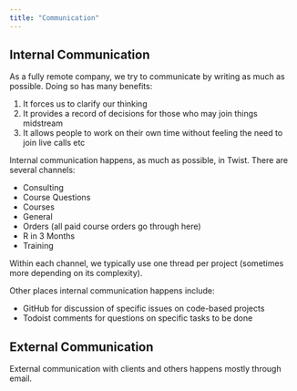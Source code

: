 ```yaml
---
title: "Communication"
---
```


## Internal Communication

As a fully remote company, we try to communicate by writing as much as possible. Doing so has many benefits:

1. It forces us to clarify our thinking
2. It provides a record of decisions for those who may join things midstream
3. It allows people to work on their own time without feeling the need to join live calls etc

Internal communication happens, as much as possible, in Twist. There are several channels:

- Consulting
- Course Questions
- Courses
- General
- Orders (all paid course orders go through here)
- R in 3 Months
- Training

Within each channel, we typically use one thread per project (sometimes more depending on its complexity).

Other places internal communication happens include:

- GitHub for discussion of specific issues on code-based projects
- Todoist comments for questions on specific tasks to be done

## External Communication

External communication with clients and others happens mostly through email.